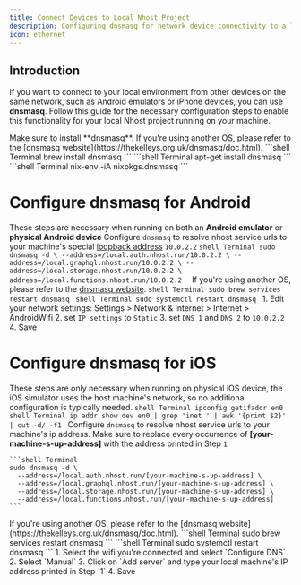 ```yaml
---
title: Connect Devices to Local Nhost Project
description: Configuring dnsmasq for network device connectivity to a local Nhost project
icon: ethernet
---
```


## Introduction

If you want to connect to your local environment from other devices on the same network, such as Android emulators
or iPhone devices, you can use **dnsmasq**. Follow this guide for the necessary configuration steps to enable this
functionality for your local Nhost project running on your machine.

<Note>
  Make sure to install **dnsmasq**. If you're using another OS, please refer to the [dnsmasq website](https://thekelleys.org.uk/dnsmasq/doc.html).

  <Tabs>
    <Tab title="macOS">
      ```shell Terminal
      brew install dnsmasq
      ```
    </Tab>
    <Tab title="Debian">
      ```shell Terminal
      apt-get install dnsmasq
      ```
    </Tab>
    <Tab title="Nix">
      ```shell Terminal
      nix-env -iA nixpkgs.dnsmasq
      ```
    </Tab>
  </Tabs>
</Note>

# Configure dnsmasq for Android
<Warning>These steps are necessary when running on both an **Android emulator** or **physical Android device**</Warning>
<Steps>
  <Step title="Configure dnsmasq">
    Configure `dnsmasq` to resolve nhost service urls to your machine's special [loopback address](https://developer.android.com/studio/run/emulator-networking) `10.0.2.2`
    ```shell Terminal
    sudo dnsmasq -d \
      --address=/local.auth.nhost.run/10.0.2.2 \
      --address=/local.graphql.nhost.run/10.0.2.2 \
      --address=/local.storage.nhost.run/10.0.2.2 \
      --address=/local.functions.nhost.run/10.0.2.2 
    ```
  </Step>
  <Step title="Restart dnsmasq">
    If you're using another OS, please refer to the [dnsmasq website](https://thekelleys.org.uk/dnsmasq/doc.html).
    <Tabs>
      <Tab title="macOS">
        ```shell Terminal
        sudo brew services restart dnsmasq
        ```
      </Tab>
      <Tab title="Debian">
        ```shell Terminal
        sudo systemctl restart dnsmasq
        ```
      </Tab>
    </Tabs>
  </Step>
  <Step title="Configure the android device/emulator's DNS settings">
    1. Edit your network settings: Settings > Network & Internet > Internet > AndroidWifi
    2. set `IP settings` to `Static`
    3. set `DNS 1` and `DNS 2` to `10.0.2.2`
    4. Save
  </Step>
</Steps>

# Configure dnsmasq for iOS
<Warning>These steps are only necessary when running on physical iOS device, the iOS simulator  uses the host machine's network, so no additional configuration is typically needed.</Warning>
<Steps>
  <Step title="Inspect your machine's IP address on your network">
    <Tabs>
      <Tab title="macOS">
        ```shell Terminal
        ipconfig getifaddr en0
        ```
      </Tab>
      <Tab title="Debian">
        ```shell Terminal
        ip addr show dev en0 | grep 'inet ' | awk '{print $2}' | cut -d/ -f1
        ```
      </Tab>
    </Tabs>
  </Step>
  <Step title="Configure dnsmasq">
    Configure `dnsmasq` to resolve nhost service urls to your machine's ip address.
    <Warning>Make sure to replace every occurrence of **[your-machine-s-up-address]** with the address printed in Step `1`</Warning>

    ```shell Terminal
    sudo dnsmasq -d \
      --address=/local.auth.nhost.run/[your-machine-s-up-address] \
      --address=/local.graphql.nhost.run/[your-machine-s-up-address] \
      --address=/local.storage.nhost.run/[your-machine-s-up-address] \
      --address=/local.functions.nhost.run/[your-machine-s-up-address]
    ```
  </Step>
  <Step title="Restart dnsmasq">
    If you're using another OS, please refer to the [dnsmasq website](https://thekelleys.org.uk/dnsmasq/doc.html).
    <Tabs>
      <Tab title="macOS">
        ```shell Terminal
        sudo brew services restart dnsmasq
        ```
      </Tab>
      <Tab title="Debian">
        ```shell Terminal
        sudo systemctl restart dnsmasq
        ```
      </Tab>
    </Tabs>
  </Step>
  <Step title="Configure the iPhone's DNS settings">
    1. Select the wifi you're connected and select `Configure DNS`
    2. Select `Manual`
    3. Click on `Add server` and type your local machine's IP address printed in Step `1`
    4. Save
  </Step>
</Steps>
